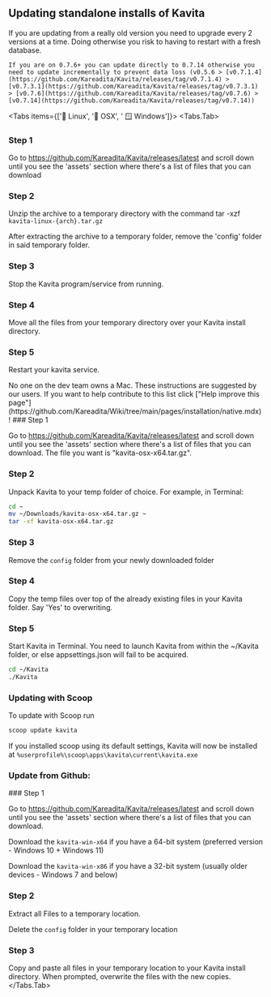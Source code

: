 
## Updating standalone installs of Kavita

<Callout type="warning">
	If you are updating from a really old version you need to upgrade every 2 versions at a time. Doing otherwise you risk to having to restart with a fresh database.
	
	If you are on 0.7.6+ you can update directly to 0.7.14 otherwise you need to update incrementally to prevent data loss (v0.5.6 > [v0.7.1.4](https://github.com/Kareadita/Kavita/releases/tag/v0.7.1.4) > [v0.7.3.1](https://github.com/Kareadita/Kavita/releases/tag/v0.7.3.1) > [v0.7.6](https://github.com/Kareadita/Kavita/releases/tag/v0.7.6) > [v0.7.14](https://github.com/Kareadita/Kavita/releases/tag/v0.7.14))
</Callout>

<Tabs items={['🐧 Linux', '🍎 OSX', ' 🪟 Windows']}>
  <Tabs.Tab>
<Steps>

### Step 1
Go to https://github.com/Kareadita/Kavita/releases/latest and scroll down until you see the 'assets' section where there's a list of files that you can download
 
### Step 2

Unzip the archive to a temporary directory with the command tar -xzf `kavita-linux-{arch}.tar.gz` 

After extracting the archive to a temporary folder, remove the 'config' folder in said temporary folder.

### Step 3
Stop the Kavita program/service from running. 

### Step 4
Move all the files from your temporary directory over your Kavita install directory.

### Step 5
Restart your kavita service.

</Steps>
  </Tabs.Tab>
  <Tabs.Tab>
  
<Callout type="warning">
No one on the dev team owns a Mac. These instructions are suggested by our users. If you want to help contribute to this list click ["Help improve this page"](https://github.com/Kareadita/Wiki/tree/main/pages/installation/native.mdx)!
</Callout>

<Steps>
### Step 1
 
Go to https://github.com/Kareadita/Kavita/releases/latest and scroll down until you see the 'assets' section where there's a list of files that you can download. The file you want is "kavita-osx-x64.tar.gz".
 
### Step 2
 
Unpack Kavita to your temp folder of choice. For example, in Terminal:
```bash
cd ~
mv ~/Downloads/kavita-osx-x64.tar.gz ~
tar -xf kavita-osx-x64.tar.gz
```

### Step 3
Remove the `config` folder from your newly downloaded folder

### Step 4
Copy the temp files over top of the already existing files in your Kavita folder. Say 'Yes' to overwriting. 

### Step 5

Start Kavita in Terminal. You need to launch Kavita from within the ~/Kavita folder, or else appsettings.json will fail to be acquired.

```bash
cd ~/Kavita
./Kavita
```

</Steps>
  </Tabs.Tab>
<Tabs.Tab>

### Updating with Scoop


To update with Scoop run 
```cmd
scoop update kavita
```
If you installed scoop using its default settings, Kavita will now be installed at `%userprofile%\scoop\apps\kavita\current\kavita.exe`


### Update from Github:

<Steps>
### Step 1
 
Go to https://github.com/Kareadita/Kavita/releases/latest and scroll down until you see the 'assets' section where there's a list of files that you can download. 

Download the `kavita-win-x64` if you have a 64-bit system (preferred version - Windows 10 + Windows 11)

Download the `kavita-win-x86` if you have a 32-bit system (usually older devices - Windows 7 and below)

### Step 2
 
Extract all Files to a temporary location.

Delete the `config` folder in your temporary location

### Step 3

Copy and paste all files in your temporary location to your Kavita install directory. When prompted, overwrite the files with the new copies.
</Steps>
</Tabs.Tab>
</Tabs>
